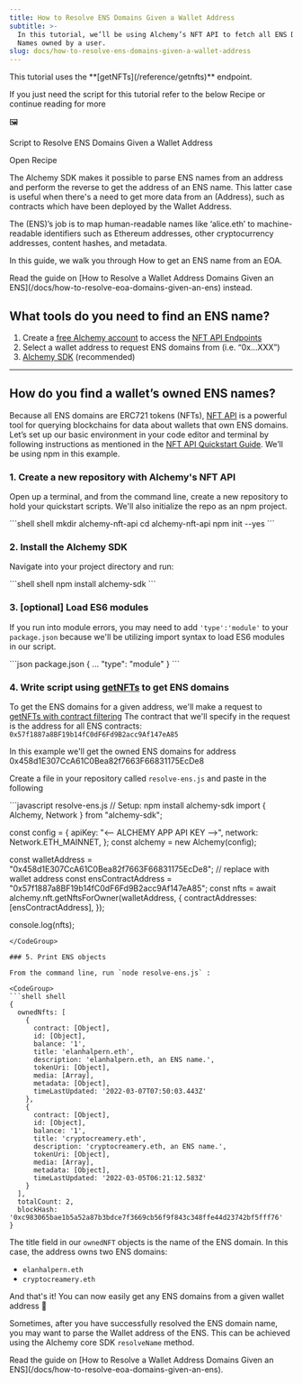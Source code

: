 ```yaml
---
title: How to Resolve ENS Domains Given a Wallet Address
subtitle: >-
  In this tutorial, we’ll be using Alchemy’s NFT API to fetch all ENS Domain
  Names owned by a user.
slug: docs/how-to-resolve-ens-domains-given-a-wallet-address
---
```



<Info>
  This tutorial uses the **[getNFTs](/reference/getnfts)** endpoint.
</Info>

If you just need the script for this tutorial refer to the below Recipe or continue reading for more

🖼️

Script to Resolve ENS Domains Given a Wallet Address

Open Recipe

The Alchemy SDK makes it possible to parse ENS names from an address and perform the reverse to get the address of an ENS name. This latter case is useful when there's a need to get more data from an (Address), such as contracts which have been deployed by the Wallet Address.

The (ENS)’s job is to map human-readable names like ‘alice.eth’ to machine-readable identifiers such as Ethereum addresses, other cryptocurrency addresses, content hashes, and metadata.

In this guide, we walk you through How to get an ENS name from an EOA.

<Info>
  Read the guide on [How to Resolve a Wallet Address Domains Given an ENS](/docs/how-to-resolve-eoa-domains-given-an-ens) instead.
</Info>

## What tools do you need to find an ENS name?

1. Create a [free Alchemy account](https://alchemy.com/?a=eb01f405c5) to access the [NFT API Endpoints](/reference/nft-api-endpoints)
2. Select a wallet address to request ENS domains from (i.e. “0x…XXX”)
3. [Alchemy SDK](/reference/alchemy-sdk-quickstart) (recommended)

***

## How do you find a wallet’s owned ENS names?

Because all ENS domains are ERC721 tokens (NFTs), [NFT API](/reference/nft-api-endpoints) is a powerful tool for querying blockchains for data about wallets that own ENS domains. Let’s set up our basic environment in your code editor and terminal by following instructions as mentioned in the [NFT API Quickstart Guide](/reference/nft-api-quickstart). We’ll be using npm in this example.

### 1. Create a new repository with Alchemy's NFT API

Open up a terminal, and from the command line, create a new repository to hold your quickstart scripts. We'll also initialize the repo as an npm project.

<CodeGroup>
  ```shell shell
  mkdir alchemy-nft-api
  cd alchemy-nft-api
  npm init --yes
  ```
</CodeGroup>

### 2. Install the Alchemy SDK

Navigate into your project directory and run:

<CodeGroup>
  ```shell shell
  npm install alchemy-sdk
  ```
</CodeGroup>

### 3. \[optional] Load ES6 modules

If you run into module errors, you may need to add `'type':'module'` to your `package.json` because we'll be utilizing import syntax to load ES6 modules in our script.

<CodeGroup>
  ```json package.json
  {
  ...
  "type": "module"
  }
  ```
</CodeGroup>

### 4. Write script using [getNFTs](/reference/getnfts) to get ENS domains

To get the ENS domains for a given address, we'll make a request to [getNFTs with contract filtering](/reference/getnfts) The contract that we'll specify in the request is the address for all ENS contracts: `0x57f1887a8BF19b14fC0dF6Fd9B2acc9Af147eA85`

In this example we'll get the owned ENS domains for address 0x458d1E307CcA61C0Bea82f7663F66831175EcDe8

Create a file in your repository called `resolve-ens.js` and paste in the following

<CodeGroup>
  ```javascript resolve-ens.js
  // Setup: npm install alchemy-sdk
  import { Alchemy, Network } from "alchemy-sdk";

  const config = {
    apiKey: "<-- ALCHEMY APP API KEY -->",
    network: Network.ETH_MAINNET,
  };
  const alchemy = new Alchemy(config);

  const walletAddress = "0x458d1E307CcA61C0Bea82f7663F66831175EcDe8"; // replace with wallet address
  const ensContractAddress = "0x57f1887a8BF19b14fC0dF6Fd9B2acc9Af147eA85";
  const nfts = await alchemy.nft.getNftsForOwner(walletAddress, {
    contractAddresses: [ensContractAddress],
  });

  console.log(nfts);
  ```
</CodeGroup>

### 5. Print ENS objects

From the command line, run `node resolve-ens.js` :

<CodeGroup>
  ```shell shell
  {
    ownedNfts: [
      {
        contract: [Object],
        id: [Object],
        balance: '1',
        title: 'elanhalpern.eth',
        description: 'elanhalpern.eth, an ENS name.',
        tokenUri: [Object],
        media: [Array],
        metadata: [Object],
        timeLastUpdated: '2022-03-07T07:50:03.443Z'
      },
      {
        contract: [Object],
        id: [Object],
        balance: '1',
        title: 'cryptocreamery.eth',
        description: 'cryptocreamery.eth, an ENS name.',
        tokenUri: [Object],
        media: [Array],
        metadata: [Object],
        timeLastUpdated: '2022-03-05T06:21:12.583Z'
      }
    ],
    totalCount: 2,
    blockHash: '0xc983065bae1b5a52a87b3bdce7f3669cb56f9f843c348ffe44d23742bf5fff76'
  }
  ```
</CodeGroup>

The title field in our `ownedNFT` objects is the name of the ENS domain. In this case, the address owns two ENS domains:

* `elanhalpern.eth`
* `cryptocreamery.eth`

And that's it! You can now easily get any ENS domains from a given wallet address 🎉

Sometimes, after you have successfully resolved the ENS domain name, you may want to parse the Wallet address of the ENS. This can be achieved using the Alchemy core SDK `resolveName` method.

<Info>
  Read the guide on [How to Resolve a Wallet Address Domains Given an ENS](/docs/how-to-resolve-eoa-domains-given-an-ens).
</Info>

